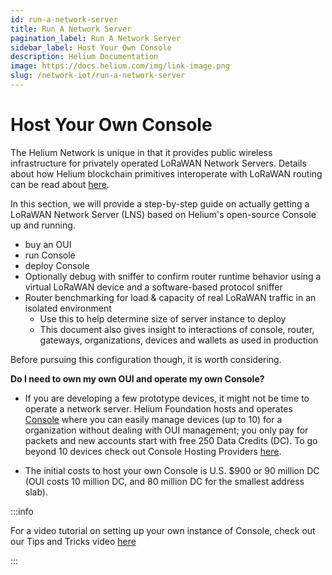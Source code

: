 ```yaml
---
id: run-a-network-server
title: Run A Network Server
pagination_label: Run A Network Server
sidebar_label: Host Your Own Console
description: Helium Documentation
image: https://docs.helium.com/img/link-image.png
slug: /network-iot/run-a-network-server
---
```



<LegacyContentBanner />

# Host Your Own Console

The Helium Network is unique in that it provides public wireless infrastructure for privately
operated LoRaWAN Network Servers. Details about how Helium blockchain primitives interoperate with
LoRaWAN routing can be read about [here](/iot/lorawan-on-helium).

In this section, we will provide a step-by-step guide on actually getting a LoRaWAN Network Server
(LNS) based on Helium's open-source Console up and running.

- buy an OUI
- run Console
- deploy Console
- Optionally debug with sniffer to confirm router runtime behavior using a virtual LoRaWAN device
  and a software-based protocol sniffer
- Router benchmarking for load & capacity of real LoRaWAN traffic in an isolated environment
  - Use this to help determine size of server instance to deploy
  - This document also gives insight to interactions of console, router, gateways, organizations,
    devices and wallets as used in production

Before pursuing this configuration though, it is worth considering.

**Do I need to own my own OUI and operate my own Console?**

- If you are developing a few prototype devices, it might not be time to operate a network server.
  Helium Foundation hosts and operates [Console](/console) where you can easily manage devices (up
  to 10) for a organization without dealing with OUI management; you only pay for packets and new
  accounts start with free 250 Data Credits (DC). To go beyond 10 devices check out Console Hosting
  Providers [here](/console/hosting-providers).

- The initial costs to host your own Console is U.S. $900 or 90 million DC (OUI costs 10 million DC,
  and 80 million DC for the smallest address slab).

:::info

For a video tutorial on setting up your own instance of Console, check out our Tips and Tricks video
[here](https://www.youtube.com/watch?v=rVb5gfE_vs8)

:::
